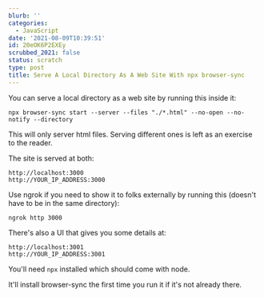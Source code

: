 ```yaml
---
blurb: ''
categories:
  - JavaScript
date: '2021-08-09T10:39:51'
id: 20eOK6P2EXEy
scrubbed_2021: false
status: scratch
type: post
title: Serve A Local Directory As A Web Site With npx browser-sync
---
```


You can serve a local directory as a web site by running this inside it:

```command
npx browser-sync start --server --files "./*.html" --no-open --no-notify --directory
```

This will only server html files. Serving different ones is left as an exercise to the reader.

The site is served at both:

```
http://localhost:3000
http://YOUR_IP_ADDRESS:3000
```

Use ngrok if you need to show it to folks externally by running this (doesn't have to be in the same directory):

```command
ngrok http 3000
```

There's also a UI that gives you some details at:

```
http://localhost:3001
http://YOUR_IP_ADDRESS:3001
```

You'll need `npx` installed which should come with node. 

It'll install browser-sync the first time you run it if it's not already there.
